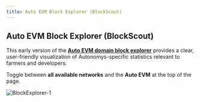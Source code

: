 ```yaml
---
title: Auto EVM Block Explorer (BlockScout)
---
```


## Auto EVM Block Explorer (BlockScout)

This early version of the **[Auto EVM domain block explorer](https://blockscout.taurus.autonomys.xyz/)** provides a clear, user-friendly visualization of Autonomys-specific statistics relevant to farmers and developers.

Toggle between **all available networks** and the **Auto EVM** at the top of the page.

 ![BlockExplorer-1](/developers/BlockExplorer-1.png)
